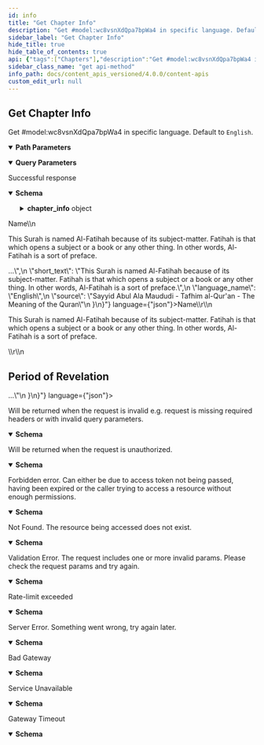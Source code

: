 ```yaml
---
id: info
title: "Get Chapter Info"
description: "Get #model:wc8vsnXdQpa7bpWa4 in specific language. Default to `English`."
sidebar_label: "Get Chapter Info"
hide_title: true
hide_table_of_contents: true
api: {"tags":["Chapters"],"description":"Get #model:wc8vsnXdQpa7bpWa4 in specific language. Default to `English`.","operationId":"info","parameters":[{"name":"chapter_id","in":"path","description":"Chapter number ( 1-114 )","required":true,"schema":{"maximum":114,"minimum":1,"type":"integer"}},{"name":"language","in":"query","schema":{"type":"string","default":"en"}}],"responses":{"200":{"description":"Successful response","content":{"application/json":{"schema":{"type":"object","properties":{"chapter_info":{"title":"Chapter Info","required":["chapter_id","short_text","source","text"],"type":"object","properties":{"chapter_id":{"type":"number"},"text":{"type":"string","description":"Long text of chapter info, this could include html tags for formatting and styling."},"short_text":{"type":"string"},"language_name":{"type":"string"},"source":{"type":"string","description":"Name of the source, could be a book name or site name."}},"example":{"chapter_id":1,"text":"<h2>Name</h2>\n<p>This Surah is named Al-Fatihah because of its subject-matter. Fatihah is that which opens a subject or a book or any other thing. In other words, Al-Fatihah is a sort of preface.</p>...","short_text":"This Surah is named Al-Fatihah because of its subject-matter. Fatihah is that which opens a subject or a book or any other thing. In other words, Al-Fatihah is a sort of preface.","language_name":"English","source":"Sayyid Abul Ala Maududi - Tafhim al-Qur'an - The Meaning of the Quran"}}}},"example":{"chapter_info":{"id":1,"chapter_id":1,"language_name":"english","short_text":"This Surah is named Al-Fatihah because of its subject-matter. Fatihah is that which opens a subject or a book or any other thing. In other words, Al-Fatihah is a sort of preface.","source":"Sayyid Abul Ala Maududi - Tafhim al-Qur'an - The Meaning of the Quran","text":"<h2>Name</h2>\r\n<p>This Surah is named Al-Fatihah because of its subject-matter. Fatihah is that which opens a subject or a book or any other thing. In other words, Al-Fatihah is a sort of preface.</p>\r\n<h2>Period of Revelation</h2>..."}}}}},"400":{"description":"Will be returned when the request is invalid e.g. request is missing required headers or with invalid query parameters.","content":{"application/json":{"schema":{"title":"invalidRequestResponse","type":"object","properties":{"message":{"type":"string"},"type":{"type":"string","enum":["gateway_timeout","service_unavailable","bad_gateway","internal_server_error","unprocessable_entity","not_found","forbidden","unauthorized","invalid_request","invalid_token","insufficient_scope","service_error","invalid_path","rate_limit_exceeded"]},"success":{"type":"boolean"}}},"example":{"message":"The request is missing required headers or is invalid","type":"invalid_request","success":false}}}},"401":{"description":"Will be returned when the request is unauthorized.","content":{"application/json":{"schema":{"title":"unauthorizedResponse","type":"object","properties":{"message":{"type":"string"},"type":{"type":"string","enum":["gateway_timeout","service_unavailable","bad_gateway","internal_server_error","unprocessable_entity","not_found","forbidden","unauthorized","invalid_request","invalid_token","insufficient_scope","service_error","invalid_path","rate_limit_exceeded"]},"success":{"type":"boolean"}}},"example":{"message":"The request requires user authentication","type":"unauthorized","success":false}}}},"403":{"description":"Forbidden error. Can either be due to access token not being passed, having been expired or the caller trying to access a resource without enough permissions.","content":{"application/json":{"schema":{"title":"forbiddenResponse","type":"object","properties":{"message":{"type":"string"},"type":{"type":"string","enum":["gateway_timeout","service_unavailable","bad_gateway","internal_server_error","unprocessable_entity","not_found","forbidden","unauthorized","invalid_request","invalid_token","insufficient_scope","service_error","invalid_path","rate_limit_exceeded"]},"success":{"type":"boolean"}}},"example":{"message":"The server understood the request, but refuses to authorize it","type":"forbidden","success":false}}}},"404":{"description":"Not Found. The resource being accessed does not exist.","content":{"application/json":{"schema":{"title":"notFoundResponse","type":"object","properties":{"message":{"type":"string"},"type":{"type":"string","enum":["gateway_timeout","service_unavailable","bad_gateway","internal_server_error","unprocessable_entity","not_found","forbidden","unauthorized","invalid_request","invalid_token","insufficient_scope","service_error","invalid_path","rate_limit_exceeded"]},"success":{"type":"boolean"}}},"example":{"message":"The requested resource could not be found","type":"not_found","success":false}}}},"422":{"description":"Validation Error. The request includes one or more invalid params. Please check the request params and try again.","content":{"application/json":{"schema":{"title":"unprocessableEntityResponse","type":"object","properties":{"message":{"type":"string"},"type":{"type":"string","enum":["gateway_timeout","service_unavailable","bad_gateway","internal_server_error","unprocessable_entity","not_found","forbidden","unauthorized","invalid_request","invalid_token","insufficient_scope","service_error","invalid_path","rate_limit_exceeded"]},"success":{"type":"boolean"}}},"example":{"message":"The request was well-formed but was unable to be followed due to semantic errors","type":"unprocessable_entity","success":false}}}},"429":{"description":"Rate-limit exceeded","content":{"application/json":{"schema":{"title":"rateLimitExceededResponse","type":"object","properties":{"message":{"type":"string"},"type":{"type":"string","enum":["gateway_timeout","service_unavailable","bad_gateway","internal_server_error","unprocessable_entity","not_found","forbidden","unauthorized","invalid_request","invalid_token","insufficient_scope","service_error","invalid_path","rate_limit_exceeded"]},"success":{"type":"boolean"}}},"example":{"message":"Too many requests, please try again later","type":"rate_limit_exceeded","success":false}}}},"500":{"description":"Server Error. Something went wrong, try again later.","content":{"application/json":{"schema":{"title":"internalServerErrorResponse","type":"object","properties":{"message":{"type":"string"},"type":{"type":"string","enum":["gateway_timeout","service_unavailable","bad_gateway","internal_server_error","unprocessable_entity","not_found","forbidden","unauthorized","invalid_request","invalid_token","insufficient_scope","service_error","invalid_path","rate_limit_exceeded"]},"success":{"type":"boolean"}}},"example":{"message":"The server encountered an internal error and was unable to complete your request","type":"internal_server_error","success":false}}}},"502":{"description":"Bad Gateway","content":{"application/json":{"schema":{"title":"badGatewayResponse","type":"object","properties":{"message":{"type":"string"},"type":{"type":"string","enum":["gateway_timeout","service_unavailable","bad_gateway","internal_server_error","unprocessable_entity","not_found","forbidden","unauthorized","invalid_request","invalid_token","insufficient_scope","service_error","invalid_path","rate_limit_exceeded"]},"success":{"type":"boolean"}}},"example":{"message":"The server was acting as a gateway or proxy and received an invalid response from the upstream server","type":"bad_gateway","success":false}}}},"503":{"description":"Service Unavailable","content":{"application/json":{"schema":{"title":"serviceUnavailableResponse","type":"object","properties":{"message":{"type":"string"},"type":{"type":"string","enum":["gateway_timeout","service_unavailable","bad_gateway","internal_server_error","unprocessable_entity","not_found","forbidden","unauthorized","invalid_request","invalid_token","insufficient_scope","service_error","invalid_path","rate_limit_exceeded"]},"success":{"type":"boolean"}}},"example":{"message":"The server is currently unable to handle the request due to a temporary overload or scheduled maintenance","type":"service_unavailable","success":false}}}},"504":{"description":"Gateway Timeout","content":{"application/json":{"schema":{"title":"gatewayTimeoutResponse","type":"object","properties":{"message":{"type":"string"},"type":{"type":"string","enum":["gateway_timeout","service_unavailable","bad_gateway","internal_server_error","unprocessable_entity","not_found","forbidden","unauthorized","invalid_request","invalid_token","insufficient_scope","service_error","invalid_path","rate_limit_exceeded"]},"success":{"type":"boolean"}}},"example":{"message":"The server was acting as a gateway or proxy and did not receive a timely response from the upstream server","type":"gateway_timeout","success":false}}}}},"method":"get","path":"/chapters/{chapter_id}/info","servers":[{"url":"https://apis.quran.foundation/content/api/v4","description":"Production Server"},{"url":"https://apis-staging.quran.foundation/content/api/v4","description":"Staging Server"}],"security":[{"x-auth-token":[],"x-client-id":[]}],"securitySchemes":{"x-auth-token":{"type":"apiKey","description":"The JWT access token required for accessing the endpoints.","name":"x-auth-token","in":"header"},"x-client-id":{"type":"apiKey","description":"Your client Id","name":"x-client-id","in":"header"}},"info":{"title":"Content APIs","description":"Quran.Foundation Content APIs offer programmatic access to the Quran's core content like chapters, verses, recitations, translations, and more, distinct from user-specific data like notes and bookmarks provided by [User-related APIs](/docs/category/user-related-apis).\n\n ## How to get access \n\n We are using OAuth2 flows to authenticate and authorize requests. To get started, you need to [get an access token](docs/tutorials/oidc/getting-started-with-oauth2#obtaining-oauth-20-client-credentials) to make requests to our APIs. Since the APIs are not user-related, you will need to use the `client_credentials` grant type and `content` scope to get the access token. The below diagram shows the flow of getting an access token using the `client_credentials` grant type in a very simplified way.\n\n ![Client Credentials Flow](/img/client-credentials-flow.png) After getting a valid access token, each request to get resources will have to include 2 headers mentioned below: `x-auth-token` and `x-client-id`.","version":"v4"},"postman":{"name":"Get Chapter Info","description":{"content":"Get #model:wc8vsnXdQpa7bpWa4 in specific language. Default to `English`.","type":"text/plain"},"url":{"path":["chapters",":chapter_id","info"],"host":["{{baseUrl}}"],"query":[{"disabled":false,"key":"language","value":""}],"variable":[{"disabled":false,"description":{"content":"(Required) Chapter number ( 1-114 )","type":"text/plain"},"type":"any","value":"","key":"chapter_id"}]},"header":[{"key":"Accept","value":"application/json"}],"method":"GET"}}
sidebar_class_name: "get api-method"
info_path: docs/content_apis_versioned/4.0.0/content-apis
custom_edit_url: null
---
```



## Get Chapter Info



Get #model:wc8vsnXdQpa7bpWa4 in specific language. Default to `English`.

<details style={{"marginBottom":"1rem"}} data-collapsed={false} open={true}><summary style={{}}><strong>Path Parameters</strong></summary><div><ul><ParamsItem className={"paramsItem"} param={{"name":"chapter_id","in":"path","description":"Chapter number ( 1-114 )","required":true,"schema":{"maximum":114,"minimum":1,"type":"integer"}}}></ParamsItem></ul></div></details><details style={{"marginBottom":"1rem"}} data-collapsed={false} open={true}><summary style={{}}><strong>Query Parameters</strong></summary><div><ul><ParamsItem className={"paramsItem"} param={{"name":"language","in":"query","schema":{"type":"string","default":"en"}}}></ParamsItem></ul></div></details><div><ApiTabs><TabItem label={"200"} value={"200"}><div>

Successful response

</div><div><MimeTabs schemaType={"response"}><TabItem label={"application/json"} value={"application/json"}><SchemaTabs><TabItem label={"Schema"} value={"Schema"}><details style={{}} data-collapsed={false} open={true}><summary style={{"textAlign":"left"}}><strong>Schema</strong></summary><div style={{"textAlign":"left","marginLeft":"1rem"}}></div><ul style={{"marginLeft":"1rem"}}><SchemaItem collapsible={true} className={"schemaItem"}><details style={{}}><summary style={{}}><strong>chapter_info</strong><span style={{"opacity":"0.6"}}> object</span></summary><div style={{"marginLeft":"1rem"}}><SchemaItem collapsible={false} name={"chapter_id"} required={true} schemaName={"number"} qualifierMessage={undefined} schema={{"type":"number"}}></SchemaItem><SchemaItem collapsible={false} name={"text"} required={true} schemaName={"string"} qualifierMessage={undefined} schema={{"type":"string","description":"Long text of chapter info, this could include html tags for formatting and styling."}}></SchemaItem><SchemaItem collapsible={false} name={"short_text"} required={true} schemaName={"string"} qualifierMessage={undefined} schema={{"type":"string"}}></SchemaItem><SchemaItem collapsible={false} name={"language_name"} required={false} schemaName={"string"} qualifierMessage={undefined} schema={{"type":"string"}}></SchemaItem><SchemaItem collapsible={false} name={"source"} required={true} schemaName={"string"} qualifierMessage={undefined} schema={{"type":"string","description":"Name of the source, could be a book name or site name."}}></SchemaItem></div></details></SchemaItem></ul></details></TabItem><TabItem label={"Example (from schema)"} value={"Example (from schema)"}><ResponseSamples responseExample={"{\n  \"chapter_info\": {\n    \"chapter_id\": 1,\n    \"text\": \"<h2>Name</h2>\\n<p>This Surah is named Al-Fatihah because of its subject-matter. Fatihah is that which opens a subject or a book or any other thing. In other words, Al-Fatihah is a sort of preface.</p>...\",\n    \"short_text\": \"This Surah is named Al-Fatihah because of its subject-matter. Fatihah is that which opens a subject or a book or any other thing. In other words, Al-Fatihah is a sort of preface.\",\n    \"language_name\": \"English\",\n    \"source\": \"Sayyid Abul Ala Maududi - Tafhim al-Qur'an - The Meaning of the Quran\"\n  }\n}"} language={"json"}></ResponseSamples></TabItem><TabItem label={"Example"} value={"Example"}><ResponseSamples responseExample={"{\n  \"chapter_info\": {\n    \"id\": 1,\n    \"chapter_id\": 1,\n    \"language_name\": \"english\",\n    \"short_text\": \"This Surah is named Al-Fatihah because of its subject-matter. Fatihah is that which opens a subject or a book or any other thing. In other words, Al-Fatihah is a sort of preface.\",\n    \"source\": \"Sayyid Abul Ala Maududi - Tafhim al-Qur'an - The Meaning of the Quran\",\n    \"text\": \"<h2>Name</h2>\\r\\n<p>This Surah is named Al-Fatihah because of its subject-matter. Fatihah is that which opens a subject or a book or any other thing. In other words, Al-Fatihah is a sort of preface.</p>\\r\\n<h2>Period of Revelation</h2>...\"\n  }\n}"} language={"json"}></ResponseSamples></TabItem></SchemaTabs></TabItem></MimeTabs></div></TabItem><TabItem label={"400"} value={"400"}><div>

Will be returned when the request is invalid e.g. request is missing required headers or with invalid query parameters.

</div><div><MimeTabs schemaType={"response"}><TabItem label={"application/json"} value={"application/json"}><SchemaTabs><TabItem label={"Schema"} value={"Schema"}><details style={{}} data-collapsed={false} open={true}><summary style={{"textAlign":"left"}}><strong>Schema</strong></summary><div style={{"textAlign":"left","marginLeft":"1rem"}}></div><ul style={{"marginLeft":"1rem"}}><SchemaItem collapsible={false} name={"message"} required={false} schemaName={"string"} qualifierMessage={undefined} schema={{"type":"string"}}></SchemaItem><SchemaItem collapsible={false} name={"type"} required={false} schemaName={"string"} qualifierMessage={"**Possible values:** [`gateway_timeout`, `service_unavailable`, `bad_gateway`, `internal_server_error`, `unprocessable_entity`, `not_found`, `forbidden`, `unauthorized`, `invalid_request`, `invalid_token`, `insufficient_scope`, `service_error`, `invalid_path`, `rate_limit_exceeded`]"} schema={{"type":"string","enum":["gateway_timeout","service_unavailable","bad_gateway","internal_server_error","unprocessable_entity","not_found","forbidden","unauthorized","invalid_request","invalid_token","insufficient_scope","service_error","invalid_path","rate_limit_exceeded"]}}></SchemaItem><SchemaItem collapsible={false} name={"success"} required={false} schemaName={"boolean"} qualifierMessage={undefined} schema={{"type":"boolean"}}></SchemaItem></ul></details></TabItem><TabItem label={"Example (from schema)"} value={"Example (from schema)"}><ResponseSamples responseExample={"{\n  \"message\": \"string\",\n  \"type\": \"gateway_timeout\",\n  \"success\": true\n}"} language={"json"}></ResponseSamples></TabItem><TabItem label={"Example"} value={"Example"}><ResponseSamples responseExample={"{\n  \"message\": \"The request is missing required headers or is invalid\",\n  \"type\": \"invalid_request\",\n  \"success\": false\n}"} language={"json"}></ResponseSamples></TabItem></SchemaTabs></TabItem></MimeTabs></div></TabItem><TabItem label={"401"} value={"401"}><div>

Will be returned when the request is unauthorized.

</div><div><MimeTabs schemaType={"response"}><TabItem label={"application/json"} value={"application/json"}><SchemaTabs><TabItem label={"Schema"} value={"Schema"}><details style={{}} data-collapsed={false} open={true}><summary style={{"textAlign":"left"}}><strong>Schema</strong></summary><div style={{"textAlign":"left","marginLeft":"1rem"}}></div><ul style={{"marginLeft":"1rem"}}><SchemaItem collapsible={false} name={"message"} required={false} schemaName={"string"} qualifierMessage={undefined} schema={{"type":"string"}}></SchemaItem><SchemaItem collapsible={false} name={"type"} required={false} schemaName={"string"} qualifierMessage={"**Possible values:** [`gateway_timeout`, `service_unavailable`, `bad_gateway`, `internal_server_error`, `unprocessable_entity`, `not_found`, `forbidden`, `unauthorized`, `invalid_request`, `invalid_token`, `insufficient_scope`, `service_error`, `invalid_path`, `rate_limit_exceeded`]"} schema={{"type":"string","enum":["gateway_timeout","service_unavailable","bad_gateway","internal_server_error","unprocessable_entity","not_found","forbidden","unauthorized","invalid_request","invalid_token","insufficient_scope","service_error","invalid_path","rate_limit_exceeded"]}}></SchemaItem><SchemaItem collapsible={false} name={"success"} required={false} schemaName={"boolean"} qualifierMessage={undefined} schema={{"type":"boolean"}}></SchemaItem></ul></details></TabItem><TabItem label={"Example (from schema)"} value={"Example (from schema)"}><ResponseSamples responseExample={"{\n  \"message\": \"string\",\n  \"type\": \"gateway_timeout\",\n  \"success\": true\n}"} language={"json"}></ResponseSamples></TabItem><TabItem label={"Example"} value={"Example"}><ResponseSamples responseExample={"{\n  \"message\": \"The request requires user authentication\",\n  \"type\": \"unauthorized\",\n  \"success\": false\n}"} language={"json"}></ResponseSamples></TabItem></SchemaTabs></TabItem></MimeTabs></div></TabItem><TabItem label={"403"} value={"403"}><div>

Forbidden error. Can either be due to access token not being passed, having been expired or the caller trying to access a resource without enough permissions.

</div><div><MimeTabs schemaType={"response"}><TabItem label={"application/json"} value={"application/json"}><SchemaTabs><TabItem label={"Schema"} value={"Schema"}><details style={{}} data-collapsed={false} open={true}><summary style={{"textAlign":"left"}}><strong>Schema</strong></summary><div style={{"textAlign":"left","marginLeft":"1rem"}}></div><ul style={{"marginLeft":"1rem"}}><SchemaItem collapsible={false} name={"message"} required={false} schemaName={"string"} qualifierMessage={undefined} schema={{"type":"string"}}></SchemaItem><SchemaItem collapsible={false} name={"type"} required={false} schemaName={"string"} qualifierMessage={"**Possible values:** [`gateway_timeout`, `service_unavailable`, `bad_gateway`, `internal_server_error`, `unprocessable_entity`, `not_found`, `forbidden`, `unauthorized`, `invalid_request`, `invalid_token`, `insufficient_scope`, `service_error`, `invalid_path`, `rate_limit_exceeded`]"} schema={{"type":"string","enum":["gateway_timeout","service_unavailable","bad_gateway","internal_server_error","unprocessable_entity","not_found","forbidden","unauthorized","invalid_request","invalid_token","insufficient_scope","service_error","invalid_path","rate_limit_exceeded"]}}></SchemaItem><SchemaItem collapsible={false} name={"success"} required={false} schemaName={"boolean"} qualifierMessage={undefined} schema={{"type":"boolean"}}></SchemaItem></ul></details></TabItem><TabItem label={"Example (from schema)"} value={"Example (from schema)"}><ResponseSamples responseExample={"{\n  \"message\": \"string\",\n  \"type\": \"gateway_timeout\",\n  \"success\": true\n}"} language={"json"}></ResponseSamples></TabItem><TabItem label={"Example"} value={"Example"}><ResponseSamples responseExample={"{\n  \"message\": \"The server understood the request, but refuses to authorize it\",\n  \"type\": \"forbidden\",\n  \"success\": false\n}"} language={"json"}></ResponseSamples></TabItem></SchemaTabs></TabItem></MimeTabs></div></TabItem><TabItem label={"404"} value={"404"}><div>

Not Found. The resource being accessed does not exist.

</div><div><MimeTabs schemaType={"response"}><TabItem label={"application/json"} value={"application/json"}><SchemaTabs><TabItem label={"Schema"} value={"Schema"}><details style={{}} data-collapsed={false} open={true}><summary style={{"textAlign":"left"}}><strong>Schema</strong></summary><div style={{"textAlign":"left","marginLeft":"1rem"}}></div><ul style={{"marginLeft":"1rem"}}><SchemaItem collapsible={false} name={"message"} required={false} schemaName={"string"} qualifierMessage={undefined} schema={{"type":"string"}}></SchemaItem><SchemaItem collapsible={false} name={"type"} required={false} schemaName={"string"} qualifierMessage={"**Possible values:** [`gateway_timeout`, `service_unavailable`, `bad_gateway`, `internal_server_error`, `unprocessable_entity`, `not_found`, `forbidden`, `unauthorized`, `invalid_request`, `invalid_token`, `insufficient_scope`, `service_error`, `invalid_path`, `rate_limit_exceeded`]"} schema={{"type":"string","enum":["gateway_timeout","service_unavailable","bad_gateway","internal_server_error","unprocessable_entity","not_found","forbidden","unauthorized","invalid_request","invalid_token","insufficient_scope","service_error","invalid_path","rate_limit_exceeded"]}}></SchemaItem><SchemaItem collapsible={false} name={"success"} required={false} schemaName={"boolean"} qualifierMessage={undefined} schema={{"type":"boolean"}}></SchemaItem></ul></details></TabItem><TabItem label={"Example (from schema)"} value={"Example (from schema)"}><ResponseSamples responseExample={"{\n  \"message\": \"string\",\n  \"type\": \"gateway_timeout\",\n  \"success\": true\n}"} language={"json"}></ResponseSamples></TabItem><TabItem label={"Example"} value={"Example"}><ResponseSamples responseExample={"{\n  \"message\": \"The requested resource could not be found\",\n  \"type\": \"not_found\",\n  \"success\": false\n}"} language={"json"}></ResponseSamples></TabItem></SchemaTabs></TabItem></MimeTabs></div></TabItem><TabItem label={"422"} value={"422"}><div>

Validation Error. The request includes one or more invalid params. Please check the request params and try again.

</div><div><MimeTabs schemaType={"response"}><TabItem label={"application/json"} value={"application/json"}><SchemaTabs><TabItem label={"Schema"} value={"Schema"}><details style={{}} data-collapsed={false} open={true}><summary style={{"textAlign":"left"}}><strong>Schema</strong></summary><div style={{"textAlign":"left","marginLeft":"1rem"}}></div><ul style={{"marginLeft":"1rem"}}><SchemaItem collapsible={false} name={"message"} required={false} schemaName={"string"} qualifierMessage={undefined} schema={{"type":"string"}}></SchemaItem><SchemaItem collapsible={false} name={"type"} required={false} schemaName={"string"} qualifierMessage={"**Possible values:** [`gateway_timeout`, `service_unavailable`, `bad_gateway`, `internal_server_error`, `unprocessable_entity`, `not_found`, `forbidden`, `unauthorized`, `invalid_request`, `invalid_token`, `insufficient_scope`, `service_error`, `invalid_path`, `rate_limit_exceeded`]"} schema={{"type":"string","enum":["gateway_timeout","service_unavailable","bad_gateway","internal_server_error","unprocessable_entity","not_found","forbidden","unauthorized","invalid_request","invalid_token","insufficient_scope","service_error","invalid_path","rate_limit_exceeded"]}}></SchemaItem><SchemaItem collapsible={false} name={"success"} required={false} schemaName={"boolean"} qualifierMessage={undefined} schema={{"type":"boolean"}}></SchemaItem></ul></details></TabItem><TabItem label={"Example (from schema)"} value={"Example (from schema)"}><ResponseSamples responseExample={"{\n  \"message\": \"string\",\n  \"type\": \"gateway_timeout\",\n  \"success\": true\n}"} language={"json"}></ResponseSamples></TabItem><TabItem label={"Example"} value={"Example"}><ResponseSamples responseExample={"{\n  \"message\": \"The request was well-formed but was unable to be followed due to semantic errors\",\n  \"type\": \"unprocessable_entity\",\n  \"success\": false\n}"} language={"json"}></ResponseSamples></TabItem></SchemaTabs></TabItem></MimeTabs></div></TabItem><TabItem label={"429"} value={"429"}><div>

Rate-limit exceeded

</div><div><MimeTabs schemaType={"response"}><TabItem label={"application/json"} value={"application/json"}><SchemaTabs><TabItem label={"Schema"} value={"Schema"}><details style={{}} data-collapsed={false} open={true}><summary style={{"textAlign":"left"}}><strong>Schema</strong></summary><div style={{"textAlign":"left","marginLeft":"1rem"}}></div><ul style={{"marginLeft":"1rem"}}><SchemaItem collapsible={false} name={"message"} required={false} schemaName={"string"} qualifierMessage={undefined} schema={{"type":"string"}}></SchemaItem><SchemaItem collapsible={false} name={"type"} required={false} schemaName={"string"} qualifierMessage={"**Possible values:** [`gateway_timeout`, `service_unavailable`, `bad_gateway`, `internal_server_error`, `unprocessable_entity`, `not_found`, `forbidden`, `unauthorized`, `invalid_request`, `invalid_token`, `insufficient_scope`, `service_error`, `invalid_path`, `rate_limit_exceeded`]"} schema={{"type":"string","enum":["gateway_timeout","service_unavailable","bad_gateway","internal_server_error","unprocessable_entity","not_found","forbidden","unauthorized","invalid_request","invalid_token","insufficient_scope","service_error","invalid_path","rate_limit_exceeded"]}}></SchemaItem><SchemaItem collapsible={false} name={"success"} required={false} schemaName={"boolean"} qualifierMessage={undefined} schema={{"type":"boolean"}}></SchemaItem></ul></details></TabItem><TabItem label={"Example (from schema)"} value={"Example (from schema)"}><ResponseSamples responseExample={"{\n  \"message\": \"string\",\n  \"type\": \"gateway_timeout\",\n  \"success\": true\n}"} language={"json"}></ResponseSamples></TabItem><TabItem label={"Example"} value={"Example"}><ResponseSamples responseExample={"{\n  \"message\": \"Too many requests, please try again later\",\n  \"type\": \"rate_limit_exceeded\",\n  \"success\": false\n}"} language={"json"}></ResponseSamples></TabItem></SchemaTabs></TabItem></MimeTabs></div></TabItem><TabItem label={"500"} value={"500"}><div>

Server Error. Something went wrong, try again later.

</div><div><MimeTabs schemaType={"response"}><TabItem label={"application/json"} value={"application/json"}><SchemaTabs><TabItem label={"Schema"} value={"Schema"}><details style={{}} data-collapsed={false} open={true}><summary style={{"textAlign":"left"}}><strong>Schema</strong></summary><div style={{"textAlign":"left","marginLeft":"1rem"}}></div><ul style={{"marginLeft":"1rem"}}><SchemaItem collapsible={false} name={"message"} required={false} schemaName={"string"} qualifierMessage={undefined} schema={{"type":"string"}}></SchemaItem><SchemaItem collapsible={false} name={"type"} required={false} schemaName={"string"} qualifierMessage={"**Possible values:** [`gateway_timeout`, `service_unavailable`, `bad_gateway`, `internal_server_error`, `unprocessable_entity`, `not_found`, `forbidden`, `unauthorized`, `invalid_request`, `invalid_token`, `insufficient_scope`, `service_error`, `invalid_path`, `rate_limit_exceeded`]"} schema={{"type":"string","enum":["gateway_timeout","service_unavailable","bad_gateway","internal_server_error","unprocessable_entity","not_found","forbidden","unauthorized","invalid_request","invalid_token","insufficient_scope","service_error","invalid_path","rate_limit_exceeded"]}}></SchemaItem><SchemaItem collapsible={false} name={"success"} required={false} schemaName={"boolean"} qualifierMessage={undefined} schema={{"type":"boolean"}}></SchemaItem></ul></details></TabItem><TabItem label={"Example (from schema)"} value={"Example (from schema)"}><ResponseSamples responseExample={"{\n  \"message\": \"string\",\n  \"type\": \"gateway_timeout\",\n  \"success\": true\n}"} language={"json"}></ResponseSamples></TabItem><TabItem label={"Example"} value={"Example"}><ResponseSamples responseExample={"{\n  \"message\": \"The server encountered an internal error and was unable to complete your request\",\n  \"type\": \"internal_server_error\",\n  \"success\": false\n}"} language={"json"}></ResponseSamples></TabItem></SchemaTabs></TabItem></MimeTabs></div></TabItem><TabItem label={"502"} value={"502"}><div>

Bad Gateway

</div><div><MimeTabs schemaType={"response"}><TabItem label={"application/json"} value={"application/json"}><SchemaTabs><TabItem label={"Schema"} value={"Schema"}><details style={{}} data-collapsed={false} open={true}><summary style={{"textAlign":"left"}}><strong>Schema</strong></summary><div style={{"textAlign":"left","marginLeft":"1rem"}}></div><ul style={{"marginLeft":"1rem"}}><SchemaItem collapsible={false} name={"message"} required={false} schemaName={"string"} qualifierMessage={undefined} schema={{"type":"string"}}></SchemaItem><SchemaItem collapsible={false} name={"type"} required={false} schemaName={"string"} qualifierMessage={"**Possible values:** [`gateway_timeout`, `service_unavailable`, `bad_gateway`, `internal_server_error`, `unprocessable_entity`, `not_found`, `forbidden`, `unauthorized`, `invalid_request`, `invalid_token`, `insufficient_scope`, `service_error`, `invalid_path`, `rate_limit_exceeded`]"} schema={{"type":"string","enum":["gateway_timeout","service_unavailable","bad_gateway","internal_server_error","unprocessable_entity","not_found","forbidden","unauthorized","invalid_request","invalid_token","insufficient_scope","service_error","invalid_path","rate_limit_exceeded"]}}></SchemaItem><SchemaItem collapsible={false} name={"success"} required={false} schemaName={"boolean"} qualifierMessage={undefined} schema={{"type":"boolean"}}></SchemaItem></ul></details></TabItem><TabItem label={"Example (from schema)"} value={"Example (from schema)"}><ResponseSamples responseExample={"{\n  \"message\": \"string\",\n  \"type\": \"gateway_timeout\",\n  \"success\": true\n}"} language={"json"}></ResponseSamples></TabItem><TabItem label={"Example"} value={"Example"}><ResponseSamples responseExample={"{\n  \"message\": \"The server was acting as a gateway or proxy and received an invalid response from the upstream server\",\n  \"type\": \"bad_gateway\",\n  \"success\": false\n}"} language={"json"}></ResponseSamples></TabItem></SchemaTabs></TabItem></MimeTabs></div></TabItem><TabItem label={"503"} value={"503"}><div>

Service Unavailable

</div><div><MimeTabs schemaType={"response"}><TabItem label={"application/json"} value={"application/json"}><SchemaTabs><TabItem label={"Schema"} value={"Schema"}><details style={{}} data-collapsed={false} open={true}><summary style={{"textAlign":"left"}}><strong>Schema</strong></summary><div style={{"textAlign":"left","marginLeft":"1rem"}}></div><ul style={{"marginLeft":"1rem"}}><SchemaItem collapsible={false} name={"message"} required={false} schemaName={"string"} qualifierMessage={undefined} schema={{"type":"string"}}></SchemaItem><SchemaItem collapsible={false} name={"type"} required={false} schemaName={"string"} qualifierMessage={"**Possible values:** [`gateway_timeout`, `service_unavailable`, `bad_gateway`, `internal_server_error`, `unprocessable_entity`, `not_found`, `forbidden`, `unauthorized`, `invalid_request`, `invalid_token`, `insufficient_scope`, `service_error`, `invalid_path`, `rate_limit_exceeded`]"} schema={{"type":"string","enum":["gateway_timeout","service_unavailable","bad_gateway","internal_server_error","unprocessable_entity","not_found","forbidden","unauthorized","invalid_request","invalid_token","insufficient_scope","service_error","invalid_path","rate_limit_exceeded"]}}></SchemaItem><SchemaItem collapsible={false} name={"success"} required={false} schemaName={"boolean"} qualifierMessage={undefined} schema={{"type":"boolean"}}></SchemaItem></ul></details></TabItem><TabItem label={"Example (from schema)"} value={"Example (from schema)"}><ResponseSamples responseExample={"{\n  \"message\": \"string\",\n  \"type\": \"gateway_timeout\",\n  \"success\": true\n}"} language={"json"}></ResponseSamples></TabItem><TabItem label={"Example"} value={"Example"}><ResponseSamples responseExample={"{\n  \"message\": \"The server is currently unable to handle the request due to a temporary overload or scheduled maintenance\",\n  \"type\": \"service_unavailable\",\n  \"success\": false\n}"} language={"json"}></ResponseSamples></TabItem></SchemaTabs></TabItem></MimeTabs></div></TabItem><TabItem label={"504"} value={"504"}><div>

Gateway Timeout

</div><div><MimeTabs schemaType={"response"}><TabItem label={"application/json"} value={"application/json"}><SchemaTabs><TabItem label={"Schema"} value={"Schema"}><details style={{}} data-collapsed={false} open={true}><summary style={{"textAlign":"left"}}><strong>Schema</strong></summary><div style={{"textAlign":"left","marginLeft":"1rem"}}></div><ul style={{"marginLeft":"1rem"}}><SchemaItem collapsible={false} name={"message"} required={false} schemaName={"string"} qualifierMessage={undefined} schema={{"type":"string"}}></SchemaItem><SchemaItem collapsible={false} name={"type"} required={false} schemaName={"string"} qualifierMessage={"**Possible values:** [`gateway_timeout`, `service_unavailable`, `bad_gateway`, `internal_server_error`, `unprocessable_entity`, `not_found`, `forbidden`, `unauthorized`, `invalid_request`, `invalid_token`, `insufficient_scope`, `service_error`, `invalid_path`, `rate_limit_exceeded`]"} schema={{"type":"string","enum":["gateway_timeout","service_unavailable","bad_gateway","internal_server_error","unprocessable_entity","not_found","forbidden","unauthorized","invalid_request","invalid_token","insufficient_scope","service_error","invalid_path","rate_limit_exceeded"]}}></SchemaItem><SchemaItem collapsible={false} name={"success"} required={false} schemaName={"boolean"} qualifierMessage={undefined} schema={{"type":"boolean"}}></SchemaItem></ul></details></TabItem><TabItem label={"Example (from schema)"} value={"Example (from schema)"}><ResponseSamples responseExample={"{\n  \"message\": \"string\",\n  \"type\": \"gateway_timeout\",\n  \"success\": true\n}"} language={"json"}></ResponseSamples></TabItem><TabItem label={"Example"} value={"Example"}><ResponseSamples responseExample={"{\n  \"message\": \"The server was acting as a gateway or proxy and did not receive a timely response from the upstream server\",\n  \"type\": \"gateway_timeout\",\n  \"success\": false\n}"} language={"json"}></ResponseSamples></TabItem></SchemaTabs></TabItem></MimeTabs></div></TabItem></ApiTabs></div>
      
